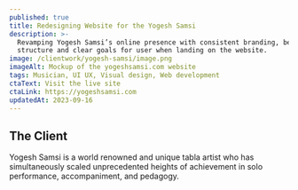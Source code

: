 ```yaml
---
published: true
title: Redesigning Website for the Yogesh Samsi
description: >-
  Revamping Yogesh Samsi’s online presence with consistent branding, better
  structure and clear goals for user when landing on the website.
image: /clientwork/yogesh-samsi/image.png
imageAlt: Mockup of the yogeshsamsi.com website
tags: Musician, UI UX, Visual design, Web development
ctaText: Visit the live site
ctaLink: https://yogeshsamsi.com
updatedAt: 2023-09-16
---
```

## The Client

Yogesh Samsi is a world renowned and unique tabla artist who has simultaneously scaled unprecedented heights of achievement in solo performance, accompaniment, and pedagogy.

